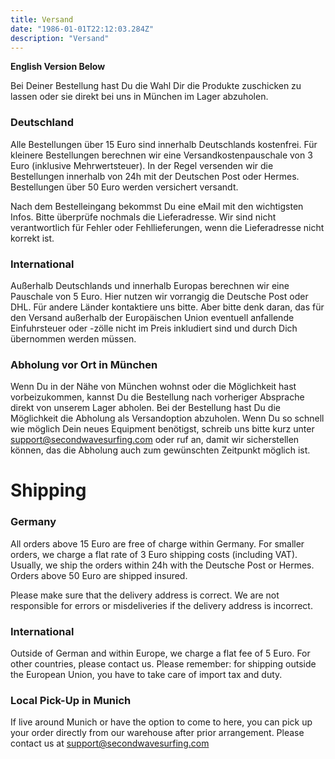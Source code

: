 ```yaml
---
title: Versand
date: "1986-01-01T22:12:03.284Z"
description: "Versand"
---
```


**English Version Below**

Bei Deiner Bestellung hast Du die Wahl Dir die Produkte zuschicken zu lassen oder sie direkt bei uns in München im Lager abzuholen.

### Deutschland

Alle Bestellungen über 15 Euro sind innerhalb Deutschlands kostenfrei. Für kleinere Bestellungen berechnen wir eine Versandkostenpauschale von 3 Euro (inklusive Mehrwertsteuer). In der Regel versenden wir die Bestellungen innerhalb von 24h mit der Deutschen Post oder Hermes. Bestellungen über 50 Euro werden versichert versandt.

Nach dem Bestelleingang bekommst Du eine eMail mit den wichtigsten Infos. Bitte überprüfe nochmals die Lieferadresse. Wir sind nicht verantwortlich für Fehler oder Fehllieferungen, wenn die Lieferadresse nicht korrekt ist.

### International

Außerhalb Deutschlands und innerhalb Europas berechnen wir eine Pauschale von 5 Euro. Hier nutzen wir vorrangig die Deutsche Post oder DHL. Für andere Länder kontaktiere uns bitte. Aber bitte denk daran, das für den Versand außerhalb der Europäischen Union eventuell anfallende Einfuhrsteuer oder -zölle nicht im Preis inkludiert sind und durch Dich übernommen werden müssen.

### Abholung vor Ort in München

Wenn Du in der Nähe von München wohnst oder die Möglichkeit hast vorbeizukommen, kannst Du die Bestellung nach vorheriger Absprache direkt von unserem Lager abholen. Bei der Bestellung hast Du die Möglichkeit die Abholung als Versandoption abzuholen. Wenn Du so schnell wie möglich Dein neues Equipment benötigst, schreib uns bitte kurz unter [support@secondwavesurfing.com](mailto:support@secondwavesurfing.com) oder ruf an, damit wir sicherstellen können, das die Abholung auch zum gewünschten Zeitpunkt möglich ist.

# Shipping

### Germany

All orders above 15 Euro are free of charge within Germany. For smaller orders, we charge a flat rate of 3 Euro shipping costs (including VAT). Usually, we ship the orders within 24h with the Deutsche Post or Hermes. Orders above 50 Euro are shipped insured.

Please make sure that the delivery address is correct. We are not responsible for errors or misdeliveries if the delivery address is incorrect.

### International

Outside of German and within Europe, we charge a flat fee of 5 Euro. For other countries, please contact us. Please remember: for shipping outside the European Union, you have to take care of import tax and duty.

### Local Pick-Up in Munich

If live around Munich or have the option to come to here, you can pick up your order directly from our warehouse after prior arrangement. Please contact us at [support@secondwavesurfing.com](mailto:support@secondwavesurfing.com)
